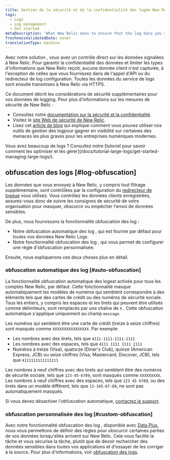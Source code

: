 ```yaml
---
title: Gestion de la sécurité et de la confidentialité des logde New Relic
tags:
  - Logs
  - Log management
  - Get started
metaDescription: 'What New Relic does to ensure that the log data you send is secure, and what you can do as additional data privacy measures.'
freshnessValidatedDate: never
translationType: machine
---
```


Avec notre solution <InlinePopover type="logs" />, vous avez un contrôle direct sur les données signalées à New Relic. Pour garantir la confidentialité des données et limiter les types d&apos;informations que New Relic reçoit, aucune donnée client n&apos;est capturée, à l&apos;exception de celles que vous fournissez dans de l&apos;appel d&apos;API ou du redirecteur de log configuration. Toutes les données du service de logs sont ensuite transmises à New Relic via HTTPS.

Ce document décrit les considérations de sécurité supplémentaires pour vos données de logging. Pour plus d&apos;informations sur les mesures de sécurité de New Relic :

* Consultez notre [documentation sur la sécurité et la confidentialité](/docs/security/security-privacy/data-privacy/data-privacy-new-relic).
* Visitez le [site Web de sécurité de New Relic](https://newrelic.com/security).
* Lisez cet [article de blog](https://blog.newrelic.com/product-news/security-use-cases-for-logs/) qui explique comment vous pouvez utiliser nos outils de gestion des logpour gagner en visibilité sur certaines des menaces les plus graves pour les entreprises numériques modernes.

<Callout variant="tip">
  Vous avez beaucoup de logs ? Consultez notre [tutoriel pour savoir comment les optimiser et les gérer](/docs/tutorial-large-logs/get-started-managing-large-logs/).
</Callout>

## obfuscation des logs [#log-obfuscation]

Les données que vous envoyez à New Relic, y compris tout filtrage supplémentaire, sont contrôlées par la configuration du [redirecteur de logque](/docs/logs/forward-logs/enable-log-management-new-relic) vous utilisez. Vous contrôlez les données clients enregistrées, assurez-vous donc de suivre les consignes de sécurité de votre organisation pour masquer, obscurcir ou empêcher l&apos;envoi de données sensibles.

De plus, nous fournissons la fonctionnalité obfuscation des log :

* Notre obfuscation automatique des log , qui est fournie par défaut pour toutes vos données New Relic Logs.
* Notre fonctionnalité obfuscation des log , qui vous permet de configurer une règle d&apos;obfuscation personnalisée.

Ensuite, nous expliquerons ces deux choses plus en détail.

### obfuscation automatique des log [#auto-obfuscation]

La fonctionnalité obfuscation automatique des logest activée pour tous les comptes New Relic, par défaut. Cette fonctionnalité masque automatiquement les modèles de numéros qui semblent correspondre à des éléments tels que des cartes de crédit ou des numéros de sécurité sociale. Tous les entiers, y compris les espaces et les tirets qui peuvent être utilisés comme délimiteurs, sont remplacés par une chaîne de `X` . Cette obfuscation automatique s&apos;applique uniquement au champ `message`.

Les numéros qui semblent être une carte de crédit (treize à seize chiffres) sont masqués comme `XXXXXXXXXXXXXXXX`. Par exemple:

* Les nombres avec des tirets, tels que `4111-1111-1111-1111`
* Les nombres avec des espaces, tels que `4111 1111 1111 1111`
* Numéros à treize (Visa), quatorze (Diner&apos;s Club), quinze (American Express, JCB) ou seize chiffres (Visa, Mastercard, Discover, JCB), tels que `4111111111111111`

Les nombres à neuf chiffres avec des tirets qui semblent être des numéros de sécurité sociale, tels que `123-45-6789`, sont masqués comme `XXXXXXXXX`. Les nombres à neuf chiffres avec des espaces, tels que `123 45 6789`, ou des tirets dans un modèle différent, tels que `12-345-67-89`, ne sont pas automatiquement masqués.

Si vous devez désactiver l&apos;obfuscation automatique, [contactez le support](https://support.newrelic.com).

### obfuscation personnalisée des log [#custom-obfuscation]

Avec notre fonctionnalité obfuscation des log , disponible avec [Data Plus](/docs/accounts/accounts-billing/new-relic-one-pricing-billing/data-ingest-billing/#data-plus), nous vous permettons de définir des règles pour obscurcir certaines parties de vos données lorsqu&apos;elles arrivent sur New Relic. Cela vous facilite la tâche et vous sécurise la tâche, plutôt que de devoir rechercher des données sensibles dans toutes vos applications et d&apos;essayer de les corriger à la source. Pour plus d&apos;informations, voir [obfuscation des logs](/docs/logs/ui-data/obfuscation-ui).